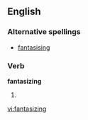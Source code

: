 ==English==
===Alternative spellings===
*[[fantasising]]
===Verb===
'''fantasizing'''
# {{present participle of|[[fantasize]]}}

[[vi:fantasizing]]